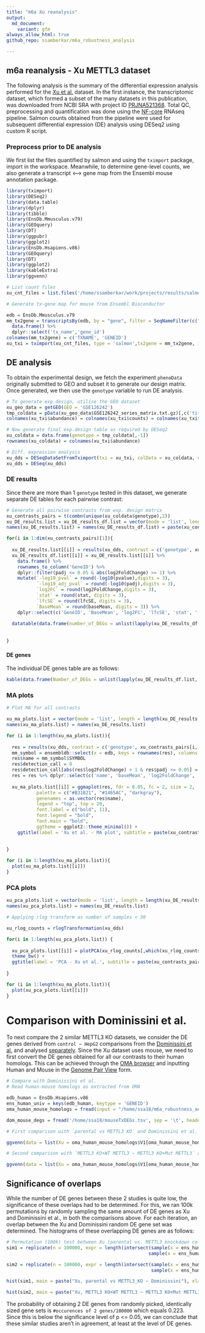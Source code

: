 ```yaml
---
title: "m6a Xu reanalysis"
output: 
  md_document:
    variant: gfm
always_allow_html: true
github_repo: ssamberkar/m6a_robustness_analysis

---
```



## m6a reanalysis - Xu METTL3 dataset

The following analysis is the summary of the differential expression analysis performed for the [Xu et al.](https://doi.org/10.1038/s41586-021-03210-1) dataset. In the first instance, the transcriptomic dataset, which formed a subset of the many datasets in this publication, was downloaded from NCBI SRA with project ID [PRJNA521368](https://www.ncbi.nlm.nih.gov/bioproject/PRJNA521368). Total QC, preprocessing and quantification was done using the [NF-core](http://nf-co.re) RNAseq pipeline. Salmon counts obtained from the pipeline were used for subsequent differential expression (DE) analysis using DESeq2 using custom R script.

### Preprocess prior to DE analysis

We first list the files quantified by salmon and using the `tximport` package, import in the workspace. Meanwhile, to determine gene-level counts, we also generate a transcript <--> gene map from the Ensembl mouse annotation package.

```r
library(tximport)
library(DESeq2)
library(data.table)
library(dplyr)
library(tibble)
library(EnsDb.Mmusculus.v79)
library(GEOquery)
library(DT)
library(ggpubr)
library(ggplot2)
library(EnsDb.Hsapiens.v86)
library(GEOquery)
library(DT)
library(ggplot2)
library(kableExtra)
library(ggvenn)

# List count files
xu_cnt_files = list.files('/home/ssamberkar/work/projects/results/salmon', pattern = 'quant.sf', full.names = T, recursive = T)

# Generate tx-gene map for mouse from Ensembl Bioconductor

edb = EnsDb.Mmusculus.v79
mm_tx2gene = transcriptsBy(edb, by = "gene", filter = SeqNameFilter(c("X", "Y"))) %>%  
  data.frame() %>% 
  dplyr::select('tx_name','gene_id')
colnames(mm_tx2gene) = c('TXNAME', 'GENEID')
xu_txi = tximport(xu_cnt_files, type = 'salmon',tx2gene = mm_tx2gene, ignoreTxVersion = T)
```

## DE analysis

To obtain the experimental design, we fetch the experiment `phenoData` originally submitted to GEO and subset it to generate our design matrix. Once generated, we then use the `genotype` variable to run DE analysis.

```r
# To generate exp.design, utilise the GEO dataset
xu_geo_data = getGEO(GEO = 'GSE126242')
tmp_coldata = pData(xu_geo_data$GSE126242_series_matrix.txt.gz)[,c('title','genotype:ch1')]
colnames(xu_txi$abundance) = colnames(xu_txi$counts) = colnames(xu_txi$length) = tmp_coldata$title

# Now generate final exp.design table as required by DESeq2
xu_coldata = data.frame(genotype = tmp_coldata[,-1])
rownames(xu_coldata) = colnames(xu_txi$abundance)

# Diff. expression analysis
xu_dds = DESeqDataSetFromTximport(txi = xu_txi, colData = xu_coldata, design = ~genotype)
xu_dds = DESeq(xu_dds)

```

### DE results

Since there are more than 1 `genotype` tested in this dataset, we generate separate DE tables for each pairwise contrast:

```r
# Generate all pairwise contrasts from exp. design matrix
xu_contrasts_pairs = t(combn(unique(xu_coldata$genotype),2))
xu_DE_results.list = xu_DE_results_df.list = vector(mode = 'list', length = dim(xu_contrasts_pairs)[1])
names(xu_DE_results.list) = names(xu_DE_results_df.list) = paste(xu_contrasts_pairs[,1], xu_contrasts_pairs[,2], sep = ' ~ ')

for(i in 1:dim(xu_contrasts_pairs)[1]){
  
  xu_DE_results.list[[i]] = results(xu_dds, contrast = c('genotype', xu_contrasts_pairs[i,1], xu_contrasts_pairs[i,2])) 
  xu_DE_results_df.list[[i]] = xu_DE_results.list[[i]] %>% 
    data.frame() %>% 
    rownames_to_column('GeneID') %>%
    dplyr::filter(padj <= 0.05 & abs(log2FoldChange) >= 1) %>%
    mutate(`-log10_pval` = round(-log10(pvalue),digits = 3),
           `-log10_adj_pval` = round(-log10(padj),digits = 3),
           `log2FC` = round(log2FoldChange,digits = 3),
           `stat` = round(stat, digits = 3),
           `lfcSE` = round(lfcSE, digits = 3),
           `BaseMean` = round(baseMean, digits = 3)) %>%
    dplyr::select(c('GeneID', 'BaseMean', 'log2FC', 'lfcSE', 'stat', '-log10_pval', '-log10_adj_pval'))
    
  datatable(data.frame(number_of_DEGs = unlist(lapply(xu_DE_results_df.list, function(x)dim(x)[1]))) %>% rownames_to_column('Contrasts'), caption = 'Summary of DEGs for all pairwise contrasts')
    
  
}


```

#### DE genes

The individual DE genes table are as follows:

```r

kable(data.frame(Number_of_DEGs = unlist(lapply(xu_DE_results_df.list, function(x) dim(x)[1]))))
```

### MA plots

```r

# Plot MA for all contrasts

xu_ma_plots.list = vector(mode = 'list', length = length(xu_DE_results.list))
names(xu_ma_plots.list) = names(xu_DE_results.list)

for (i in 1:length(xu_ma_plots.list)){
  
  res = results(xu_dds, contrast = c('genotype', xu_contrasts_pairs[i,1], xu_contrasts_pairs[i,2])) %>% data.frame()
  mm_symbol = ensembldb::select(x = edb, keys = rownames(res), columns = 'SYMBOL', keytype = 'GENEID')
  res$name = mm_symbol$SYMBOL
  res$detection_call = 0
  res$detection_call[abs(res$log2FoldChange) > 1 & res$padj <= 0.05] = 1
  res = res %>% dplyr::select(c('name', 'baseMean', 'log2FoldChange', 'padj', 'detection_call'))
  
  xu_ma_plots.list[[i]] = ggmaplot(res, fdr = 0.05, fc = 2, size = 2,
           palette = c("#B31B21", "#1465AC", "darkgray"),
           genenames = as.vector(res$name),
           legend = "top", top = 20,
           font.label = c("bold", 11),
           font.legend = "bold",
           font.main = "bold",
           ggtheme = ggplot2::theme_minimal()) + 
    ggtitle(label = 'Xu et al. - MA plot', subtitle = paste(xu_contrasts_pairs[i,1] ,'~', xu_contrasts_pairs[i,2], sep = ' '))
  
  
}

for (i in 1:length(xu_ma_plots.list)){
  plot(xu_ma_plots.list[[i]])
}

```

### PCA plots

```r


xu_pca_plots.list = vector(mode = 'list', length = length(xu_DE_results.list))
names(xu_pca_plots.list) = names(xu_DE_results.list)

# Applying rlog transform as number of samples < 30

xu_rlog_counts = rlogTransformation(xu_dds)

for(i in 1:length(xu_pca_plots.list)) {
  
  xu_pca_plots.list[[i]] = plotPCA(xu_rlog_counts[,which(xu_rlog_counts$genotype %in% c(xu_contrasts_pairs[i,1], xu_contrasts_pairs[i,2]))], intgroup = c('genotype')) + 
  theme_bw() + 
  ggtitle(label = 'PCA - Xu et al.', subtitle = paste(xu_contrasts_pairs[i,1], '~', xu_contrasts_pairs[i,2], sep=' '))
  
}

for (i in 1:length(xu_ma_plots.list)){
  plot(xu_pca_plots.list[[i]])
}


```

# Comparison with Dominissini et al.

To next compare the 2 similar METTL3 KO datasets, we consider the DE genes derived from `control ~ HepG2` comparisons from the [Dominissini et al.](https://www.nature.com/articles/nature11112) and analysed [separately](https://github.com/BarryDigby/GSE37001). Since the Xu dataset uses mouse, we need to first convert the DE genes obtained for all our contrasts to their human homologs. This can be achieved through the [OMA browser](https://omabrowser.org/oma/home/) and inputting Human and Mouse in the [Genome Pair View](https://omabrowser.org/oma/genomePW/) form.

```r
# Compare with Dominissini et al.
# Read human-mouse homologs as extracted from OMA

edb_human = EnsDb.Hsapiens.v86
ens_human_univ = keys(edb_human, keytype = 'GENEID')
oma_human_mouse_homologs = fread(input = "/home/ssa18/m6a_robustness_analysis/Mouse_Human_orthologs_OMA_output_20072021.txt", sep = '\t', header = F, stringsAsFactors = F, fill = T)

dom_mouse_degs = fread('/home/ssa18/mouseTxDEGs.tsv', sep = '\t', header = T, stringsAsFactors = F)

# First comparison with `parental vs METTL3 KO` and Dominissini et al.

ggvenn(data = list(Xu = oma_human_mouse_homologs$V1[oma_human_mouse_homologs$V2 %in% xu_DE_results_df.list$`parental ~ METTL3 KO`$GeneID], Dominissini = dom_mouse_degs$Gene.stable.ID), fill_alpha = 0.3)

# Second comparison with `METTL3 KO+WT METTL3 ~ METTL3 KO+Mut METTL3` and Dominissini et al.

ggvenn(data = list(Xu = oma_human_mouse_homologs$V1[oma_human_mouse_homologs$V2 %in% xu_DE_results_df.list$`METTL3 KO+WT METTL3 ~ METTL3 KO+Mut METTL3`$GeneID], Dominissini = dom_mouse_degs$Gene.stable.ID), fill_alpha = 0.3)

```

## Significance of overlaps

While the number of DE genes between these 2 studies is quite low, the significance of these overlaps had to be determined. For this, we ran 100k permutations by randomly sampling the same amount of DE genes as Xu and Dominissini et al., in both the comparisons above. For each iteration, an overlap between the Xu and Dominissini random DE gene set was determined. The histograms of these overlapping DE genes are as follows:

```r

# Permutation (100k) test between Xu (parental vs. METTL3 knockdown cells) and Dominissini et al. (mouse <--> human)
sim1 = replicate(n = 100000, expr = length(intersect(sample(x = ens_human_univ, size = length(xu_DE_results_df.list$`parental ~ METTL3 KO`$GeneID), replace = F), 
                                                    sample(x = ens_human_univ, size = length(dom_mouse_degs$Gene.stable.ID), replace = F))), simplify = T)

sim2 = replicate(n = 100000, expr = length(intersect(sample(x = ens_human_univ, size = length(xu_DE_results_df.list$`METTL3 KO+WT METTL3 ~ METTL3 KO+Mut METTL3`$GeneID), replace = F), 
                                                     sample(x = ens_human_univ, size = length(dom_mouse_degs$Gene.stable.ID), replace = F))), simplify = T)

hist(sim1, main = paste("Xu, parental vs METTL3_KO ~ Dominissini"), xlab = 'Overlaps of random DE genes', col = '#abebc6')

hist(sim2, main = paste("Xu, METTL3 KO+WT METTL3 ~ METTL3 KO+Mut METTL3 ~ Dominissini"), xlab = 'Overlaps of random DE genes', col = '#abebc6')
```

The probability of obtaining 2 DE genes from randomly picked, identically sized gene sets is `#occurences of 2 genes/100000` which equals 0.223. Since this is below the significance level of p <= 0.05, we can conclude that these similar studies aren't in agreement, at least at the level of DE genes.